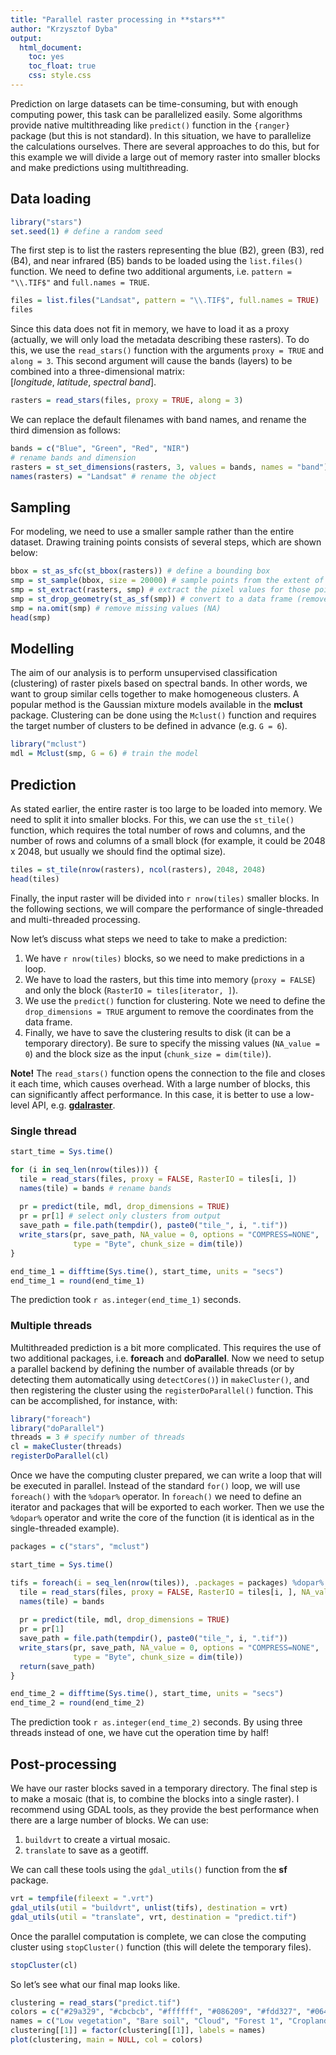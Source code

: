 ```yaml
---
title: "Parallel raster processing in **stars**"
author: "Krzysztof Dyba"
output:
  html_document:
    toc: yes
    toc_float: true
    css: style.css
---
```


Prediction on large datasets can be time-consuming, but with enough computing 
power, this task can be parallelized easily. Some algorithms provide native
multithreading like `predict()` function in the `{ranger}` package (but this is
not standard). In this situation, we have to parallelize the calculations
ourselves. There are several approaches to do this, but for this example we will
divide a large out of memory raster into smaller blocks and make predictions
using multithreading.

## Data loading

```r
library("stars")
set.seed(1) # define a random seed
```

The first step is to list the rasters representing the blue (B2), green (B3),
red (B4), and near infrared (B5) bands to be loaded using the `list.files()`
function. We need to define two additional arguments, i.e. `pattern = "\\.TIF$"`
and `full.names = TRUE`.

```r
files = list.files("Landsat", pattern = "\\.TIF$", full.names = TRUE)
files
```

Since this data does not fit in memory, we have to load it as a proxy (actually,
we will only load the metadata describing these rasters). To do this, we use the
`read_stars()` function with the arguments `proxy = TRUE` and `along = 3`. This
second argument will cause the bands (layers) to be combined into a
three-dimensional matrix: $[longitude, \ latitude, \ spectral \ band]$.

```r
rasters = read_stars(files, proxy = TRUE, along = 3)
```

We can replace the default filenames with band names, and rename the third
dimension as follows:

```r
bands = c("Blue", "Green", "Red", "NIR")
# rename bands and dimension
rasters = st_set_dimensions(rasters, 3, values = bands, names = "band")
names(rasters) = "Landsat" # rename the object
```

## Sampling

For modeling, we need to use a smaller sample rather than the entire dataset.
Drawing training points consists of several steps, which are shown below:

```r
bbox = st_as_sfc(st_bbox(rasters)) # define a bounding box
smp = st_sample(bbox, size = 20000) # sample points from the extent of the polygon
smp = st_extract(rasters, smp) # extract the pixel values for those points
smp = st_drop_geometry(st_as_sf(smp)) # convert to a data frame (remove geometry)
smp = na.omit(smp) # remove missing values (NA)
head(smp)
```

## Modelling

The aim of our analysis is to perform unsupervised classification (clustering)
of raster pixels based on spectral bands. In other words, we want to group similar
cells together to make homogeneous clusters. A popular method is the Gaussian
mixture models available in the **mclust** package. Clustering can be done using
the `Mclust()` function and requires the target number of clusters to be defined
in advance (e.g. `G = 6`).

```r
library("mclust")
mdl = Mclust(smp, G = 6) # train the model
```

## Prediction

As stated earlier, the entire raster is too large to be loaded into memory.
We need to split it into smaller blocks. For this, we can use the `st_tile()`
function, which requires the total number of rows and columns, and the number
of rows and columns of a small block (for example, it could be 2048 x 2048,
but usually we should find the optimal size).

```r
tiles = st_tile(nrow(rasters), ncol(rasters), 2048, 2048)
head(tiles)
```

Finally, the input raster will be divided into `r nrow(tiles)` smaller blocks.
In the following sections, we will compare the performance of single-threaded
and multi-threaded processing.

Now let's discuss what steps we need to take to make a prediction:

1. We have `r nrow(tiles)` blocks, so we need to make predictions in a loop.
2. We have to load the rasters, but this time into memory (`proxy = FALSE`) and
only the block (`RasterIO = tiles[iterator, ]`).
3. We use the `predict()` function for clustering. Note we need to define the
`drop_dimensions = TRUE` argument to remove the coordinates from the data frame.
4. Finally, we have to save the clustering results to disk (it can be a temporary
directory). Be sure to specify the missing values (`NA_value = 0`) and the block
size as the input (`chunk_size = dim(tile)`).

**Note!** The `read_stars()` function opens the connection to the file and closes
it each time, which causes overhead. With a large number of blocks, this can
significantly affect performance. In this case, it is better to use a low-level
API, e.g. **[gdalraster](https://github.com/USDAForestService/gdalraster)**.

### Single thread

```r
start_time = Sys.time()

for (i in seq_len(nrow(tiles))) {
  tile = read_stars(files, proxy = FALSE, RasterIO = tiles[i, ])
  names(tile) = bands # rename bands
  
  pr = predict(tile, mdl, drop_dimensions = TRUE)
  pr = pr[1] # select only clusters from output
  save_path = file.path(tempdir(), paste0("tile_", i, ".tif"))
  write_stars(pr, save_path, NA_value = 0, options = "COMPRESS=NONE",
              type = "Byte", chunk_size = dim(tile))
}

end_time_1 = difftime(Sys.time(), start_time, units = "secs")
end_time_1 = round(end_time_1)
```

The prediction took `r as.integer(end_time_1)` seconds.

### Multiple threads

Multithreaded prediction is a bit more complicated. This requires the use of
two additional packages, i.e. **foreach** and **doParallel**. Now we need to
setup a parallel backend by defining the number of available threads (or by
detecting them automatically using `detectCores()`) in `makeCluster()`, and then
registering the cluster using the `registerDoParallel()` function. This can be
accomplished, for instance, with:

```r
library("foreach")
library("doParallel")
threads = 3 # specify number of threads
cl = makeCluster(threads)
registerDoParallel(cl)
```

Once we have the computing cluster prepared, we can write a loop that will be
executed in parallel. Instead of the standard `for()` loop, we will use `foreach()`
with the `%dopar%` operator. In `foreach()` we need to define an iterator and
packages that will be exported to each worker. Then we use the `%dopar%` operator
and write the core of the function (it is identical as in the single-threaded
example).

```r
packages = c("stars", "mclust")

start_time = Sys.time()

tifs = foreach(i = seq_len(nrow(tiles)), .packages = packages) %dopar% {
  tile = read_stars(files, proxy = FALSE, RasterIO = tiles[i, ], NA_value = 0)
  names(tile) = bands
  
  pr = predict(tile, mdl, drop_dimensions = TRUE)
  pr = pr[1]
  save_path = file.path(tempdir(), paste0("tile_", i, ".tif"))
  write_stars(pr, save_path, NA_value = 0, options = "COMPRESS=NONE",
              type = "Byte", chunk_size = dim(tile))
  return(save_path)
}

end_time_2 = difftime(Sys.time(), start_time, units = "secs")
end_time_2 = round(end_time_2)
```

The prediction took `r as.integer(end_time_2)` seconds. By using three threads
instead of one, we have cut the operation time by half!

## Post-processing

We have our raster blocks saved in a temporary directory. The final step is to
make a mosaic (that is, to combine the blocks into a single raster). I recommend
using GDAL tools, as they provide the best performance when there are a large
number of blocks. We can use:

1. `buildvrt` to create a virtual mosaic.
2. `translate` to save as a geotiff.

We can call these tools using the `gdal_utils()` function from the **sf** package.

```r
vrt = tempfile(fileext = ".vrt")
gdal_utils(util = "buildvrt", unlist(tifs), destination = vrt)
gdal_utils(util = "translate", vrt, destination = "predict.tif")
```

Once the parallel computation is complete, we can close the computing cluster
using `stopCluster()` function (this will delete the temporary files).

```r
stopCluster(cl)
```

So let's see what our final map looks like.

```r
clustering = read_stars("predict.tif")
colors = c("#29a329", "#cbcbcb", "#ffffff", "#086209", "#fdd327", "#064d06")
names = c("Low vegetation", "Bare soil", "Cloud", "Forest 1", "Cropland", "Forest 2")
clustering[[1]] = factor(clustering[[1]], labels = names)
plot(clustering, main = NULL, col = colors)
```

